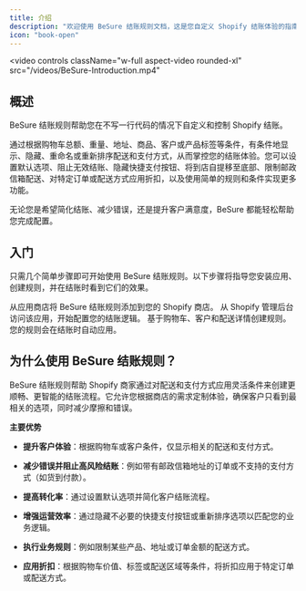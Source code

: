 ```yaml
---
title: 介绍
description: "欢迎使用 BeSure 结账规则文档，这是您自定义 Shopify 结账体验的指南。"
icon: "book-open"
---
```


<video
  controls
  className="w-full aspect-video rounded-xl"
  src="/videos/BeSure-Introduction.mp4"
></video>

## 概述

BeSure 结账规则帮助您在不写一行代码的情况下自定义和控制 Shopify 结账。

通过根据购物车总额、重量、地址、商品、客户或产品标签等条件，有条件地显示、隐藏、重命名或重新排序配送和支付方式，从而掌控您的结账体验。您可以设置默认选项、阻止无效结账、隐藏快捷支付按钮、将到店自提移至底部、限制邮政信箱配送、对特定订单或配送方式应用折扣，以及使用简单的规则和条件实现更多功能。

无论您是希望简化结账、减少错误，还是提升客户满意度，BeSure 都能轻松帮助您完成配置。

## 入门

只需几个简单步骤即可开始使用 BeSure 结账规则。以下步骤将指导您安装应用、创建规则，并在结账时看到它们的效果。

<CardGroup cols={2}>
  <Card
    title="安装应用"
    icon="download"
    href="/guides/zh/get-started/installation#安装应用"
  >
    从应用商店将 BeSure 结账规则添加到您的 Shopify 商店。
  </Card>
  <Card
    title="在管理后台打开应用"
    icon="gear"
    href="/guides/zh/get-started/installation#前往应用"
  >
    从 Shopify 管理后台访问该应用，开始配置您的结账逻辑。
  </Card>
  <Card
    title="创建您的规则"
    icon="sliders"
    href="/guides/zh/get-started/quickstart"
  >
    基于购物车、客户和配送详情创建规则。
  </Card>
  <Card
    title="查看实际效果"
    icon="eye"
    href="/guides/zh/get-started/quickstart#测试规则"
  >
    您的规则会在结账时自动应用。
  </Card>
</CardGroup>

## 为什么使用 BeSure 结账规则？

BeSure 结账规则帮助 Shopify 商家通过对配送和支付方式应用灵活条件来创建更顺畅、更智能的结账流程。它允许您根据商店的需求定制体验，确保客户只看到最相关的选项，同时减少摩擦和错误。

**主要优势**

- **提升客户体验**：根据购物车或客户条件，仅显示相关的配送和支付方式。

- **减少错误并阻止高风险结账**：例如带有邮政信箱地址的订单或不支持的支付方式（如货到付款）。

- **提高转化率**：通过设置默认选项并简化客户结账流程。

- **增强运营效率**：通过隐藏不必要的快捷支付按钮或重新排序选项以匹配您的业务逻辑。

- **执行业务规则**：例如限制某些产品、地址或订单金额的配送方式。

- **应用折扣**：根据购物车价值、标签或配送区域等条件，将折扣应用于特定订单或配送方式。
